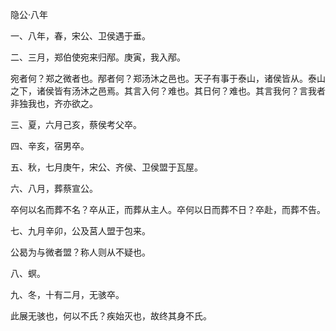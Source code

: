 

隐公·八年

一、八年，春，宋公、卫侯遇于垂。

二、三月，郑伯使宛来归邴。庚寅，我入邴。

宛者何？郑之微者也。邴者何？郑汤沐之邑也。天子有事于泰山，诸侯皆从。泰山之下，诸侯皆有汤沐之邑焉。其言入何？难也。其日何？难也。其言我何？言我者非独我也，齐亦欲之。

三、夏，六月己亥，蔡侯考父卒。

四、辛亥，宿男卒。

五、秋，七月庚午，宋公、齐侯、卫侯盟于瓦屋。

六、八月，葬蔡宣公。

卒何以名而葬不名？卒从正，而葬从主人。卒何以日而葬不日？卒赴，而葬不告。

七、九月辛卯，公及莒人盟于包来。

公曷为与微者盟？称人则从不疑也。

八、螟。

九、冬，十有二月，无骇卒。

此展无骇也，何以不氏？疾始灭也，故终其身不氏。

